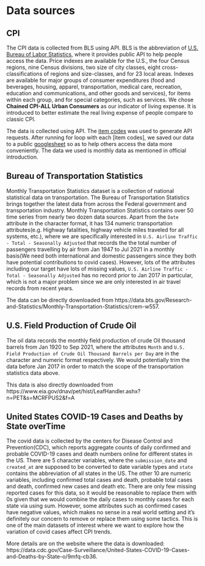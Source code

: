 # Data sources

## CPI
The CPI data is collected from BLS using API. BLS is the abbreviation of [U.S. Bureau of Labor Statistics](https://www.bls.gov/help/hlpforma.htm#su), where it provides public API to help people access the data. Price indexes are available for the U.S., the four Census regions, nine Census divisions, two size of city classes, eight cross-classifications of regions and size-classes, and for 23 local areas. Indexes are available for major groups of consumer expenditures (food and beverages, housing, apparel, transportation, medical care, recreation, education and communications, and other goods and services), for items within each group, and for special categories, such as services. We chose **Chained CPI-ALL Urban Consumers** as our indicator of living expense. It is introduced to better estimate the real living expense of people compare to classic CPI. 

The data is collected using API. The [item codes](https://download.bls.gov/pub/time.series/su/su.item) was used to generate API requests. After running for loop with each [item codes], we saved our data to a public [googlesheet](https://docs.google.com/spreadsheets/d/1fpEQ4wuuDlnfKokjKyRUrOcIwHUnIBmnBFubCUpnQ94/edit#gid=0) so as to help others access the data more conveniently. The data we used is monthly data as mentioned in official introduction.  

## Bureau of Transportation Statistics
Monthly Transportation Statistics dataset is a collection of national statistical data on transportation. The Bureau of Transportation Statistics brings together the latest data from across the Federal government and transportation industry. Monthly Transportation Statistics contains over 50 time series from nearly two dozen data sources. Apart from the ```Date``` attribute in the character format, it has 134 numeric transportation attributes(e.g. Highway fatalities, highway vehicle miles traveled for all systems, etc.), where we are specifically interested in ```U.S. Airline Traffic - Total - Seasonally Adjusted``` that records the the total number of passengers travelling by air from Jan 1947 to Jul 2021 in a monthly basis(We need both international and domestic passengers since they both have potential contributions to covid cases). However, lots of the attributes including our target have lots of missing values, ```U.S. Airline Traffic - Total - Seasonally Adjusted``` has no record prior to Jan 2017 in particular, which is not a major problem since we are only interested in air travel records from recent years. 

The data can be directly downloaded from https://data.bts.gov/Research-and-Statistics/Monthly-Transportation-Statistics/crem-w557.

## U.S. Field Production of Crude Oil
The oil data records the monthly field production of crude Oil thousand barrels from Jan 1920 to Sep 2021, where the attributes ```Month``` and ```U.S. Field Production of Crude Oil Thousand Barrels per Day```
 are in the character and numeric format respectively. We would potentially trim the data before Jan 2017 in order to match the scope of the transportation statistics data above. 
 
This data is also directly downloaded from https://www.eia.gov/dnav/pet/hist/LeafHandler.ashx?n=PET&s=MCRFPUS2&f=A

## United States COVID-19 Cases and Deaths by State overTime
The covid data is collected by the centers for Disease Control and Prevention(CDC), which reports aggregate counts of daily confirmed and probable COVID-19 cases and death numbers online for different states in the US. There are 5 character variables, where the ```submission_date``` and ```created_at``` are supposed to be converted to date variable types and ```state``` contains the abbreviation of all states in the US. The other 10 are numeric variables, including confirmed total cases and death, probable total cases and death, confirmed new cases and death etc. There are only few missing reported cases for this data, so it would be reasonable to replace them with 0s given that we would combine the daily cases to monthly cases for each state via using sum. However, some attributes such as confirmed cases have negative values, which makes no sense in a real world setting and it's definitely our concern to remove or replace them using some tactics. This is one of the main datasets of interest where we want to explore how the variation of covid cases affect CPI trends. 

More details are on the website where the data is downloaded: https://data.cdc.gov/Case-Surveillance/United-States-COVID-19-Cases-and-Deaths-by-State-o/9mfq-cb36.

